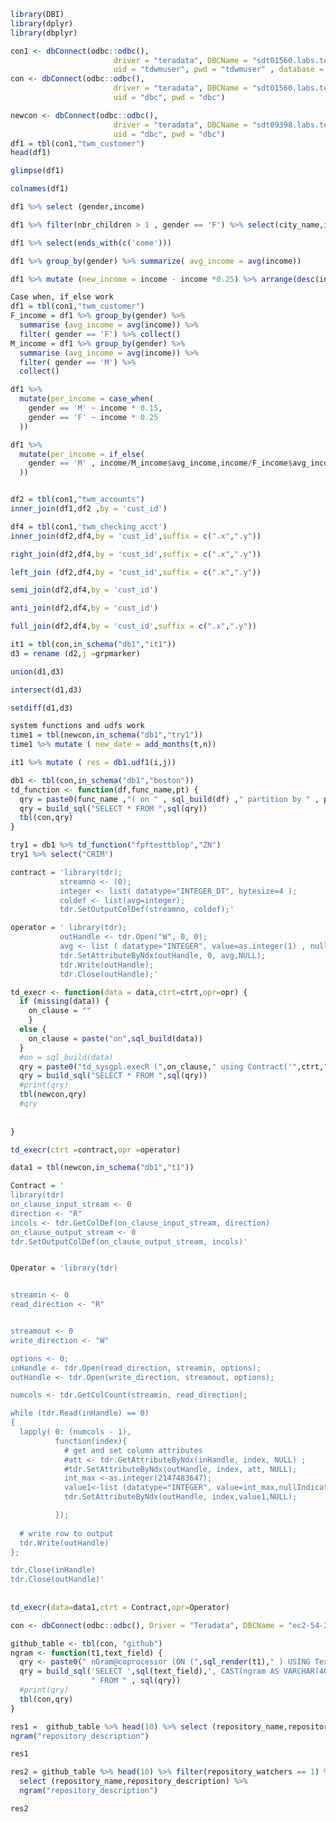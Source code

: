 
```r
library(DBI)
library(dplyr)
library(dbplyr)

con1 <- dbConnect(odbc::odbc(),
                       driver = "teradata", DBCName = "sdt01560.labs.teradata.com",
                       uid = "tdwmuser", pwd = "tdwmuser" , database ='tdwmuser')
con <- dbConnect(odbc::odbc(),
                       driver = "teradata", DBCName = "sdt01560.labs.teradata.com",
                       uid = "dbc", pwd = "dbc")

newcon <- dbConnect(odbc::odbc(),
                       driver = "teradata", DBCName = "sdt09398.labs.teradata.com",
                       uid = "dbc", pwd = "dbc")
df1 = tbl(con1,"twm_customer")
head(df1)

glimpse(df1)

colnames(df1)

df1 %>% select (gender,income)

df1 %>% filter(nbr_children > 1 , gender == 'F') %>% select(city_name,income)

df1 %>% select(ends_with(c('come')))

df1 %>% group_by(gender) %>% summarize( avg_income = avg(income)) 

df1 %>% mutate (new_income = income - income *0.25) %>% arrange(desc(income))

Case when, if_else work
df1 = tbl(con1,"twm_customer")  
F_income = df1 %>% group_by(gender) %>% 
  summarise (avg_income = avg(income)) %>% 
  filter( gender == 'F') %>% collect()
M_income = df1 %>% group_by(gender) %>% 
  summarise (avg_income = avg(income)) %>% 
  filter( gender == 'M') %>% 
  collect()

df1 %>%
  mutate(per_income = case_when(
    gender == 'M' ~ income * 0.15,
    gender == 'F' ~ income * 0.25
  )) 

df1 %>%
  mutate(per_income = if_else(
    gender == 'M' , income/M_income$avg_income,income/F_income$avg_income
  )) 


df2 = tbl(con1,"twm_accounts")
inner_join(df1,df2 ,by = 'cust_id')

df4 = tbl(con1,'twm_checking_acct')
inner_join(df2,df4,by = 'cust_id',suffix = c(".x",".y"))

right_join(df2,df4,by = 'cust_id',suffix = c(".x",".y"))

left_join (df2,df4,by = 'cust_id',suffix = c(".x",".y"))

semi_join(df2,df4,by = 'cust_id')

anti_join(df2,df4,by = 'cust_id')

full_join(df2,df4,by = 'cust_id',suffix = c(".x",".y"))

it1 = tbl(con,in_schema("db1","it1"))
d3 = rename (d2,j =grpmarker)

union(d1,d3)

intersect(d1,d3)

setdiff(d1,d3)

system functions and udfs work
time1 = tbl(newcon,in_schema("db1","try1"))
time1 %>% mutate ( new_date = add_months(t,n))

it1 %>% mutate ( res = db1.udf1(i,j))

db1 <- tbl(con,in_schema("db1","boston"))
td_function <- function(df,func_name,pt) {
  qry = paste0(func_name ,"( on " , sql_build(df) ," partition by " , pt ,") as myf")
  qry = build_sql("SELECT * FROM ",sql(qry))
  tbl(con,qry)
}

try1 = db1 %>% td_function("fpftesttblop","ZN")
try1 %>% select("CRIM")

contract = 'library(tdr);
           streamno <- (0);
           integer <- list( datatype="INTEGER_DT", bytesize=4 );
           coldef <- list(avg=integer);
           tdr.SetOutputColDef(streamno, coldef);'

operator = ' library(tdr);
           outHandle <- tdr.Open("W", 0, 0);
           avg <- list ( datatype="INTEGER", value=as.integer(1) , nullIndicator=0 );
           tdr.SetAttributeByNdx(outHandle, 0, avg,NULL);
           tdr.Write(outHandle);
           tdr.Close(outHandle);'

td_execr <- function(data = data,ctrt=ctrt,opr=opr) {
  if (missing(data)) {
    on_clause = "" 
    }
  else {
    on_clause = paste("on",sql_build(data))
  }
  #on = sql_build(data)
  qry = paste0("td_sysgpl.execR (",on_clause," using Contract('",ctrt,"') operator ('",opr,"') ) as r1")
  qry = build_sql("SELECT * FROM ",sql(qry))
  #print(qry)
  tbl(newcon,qry)
  #qry
  
  
}

td_execr(ctrt =contract,opr =operator)

data1 = tbl(newcon,in_schema("db1","t1"))

Contract = '
library(tdr)
on_clause_input_stream <- 0
direction <- "R"
incols <- tdr.GetColDef(on_clause_input_stream, direction)
on_clause_output_stream <- 0
tdr.SetOutputColDef(on_clause_output_stream, incols)'


Operator = 'library(tdr)


streamin <- 0
read_direction <- "R"


streamout <- 0
write_direction <- "W"

options <- 0;
inHandle <- tdr.Open(read_direction, streamin, options);
outHandle <- tdr.Open(write_direction, streamout, options);

numcols <- tdr.GetColCount(streamin, read_direction);

while (tdr.Read(inHandle) == 0)
{
  lapply( 0: (numcols - 1),
          function(index){
            # get and set column attributes
            #att <- tdr.GetAttributeByNdx(inHandle, index, NULL) ;
            #tdr.SetAttributeByNdx(outHandle, index, att, NULL);
            int_max <-as.integer(2147483647);
            value1<-list (datatype="INTEGER", value=int_max,nullIndicator=0 );
            tdr.SetAttributeByNdx(outHandle, index,value1,NULL);

          });
  
  # write row to output
  tdr.Write(outHandle)
};

tdr.Close(inHandle)
tdr.Close(outHandle)'
  
  
td_execr(data=data1,ctrt = Contract,opr=Operator)

con <- dbConnect(odbc::odbc(), Driver = "Teradata", DBCName = "ec2-54-214-75-186.us-west-2.compute.amazonaws.com", UID = "alice", PWD = "alice" , database = "demo")

github_table <- tbl(con, "github")
ngram <- function(t1,text_field) {
  qry <- paste0(" nGram@coprocessor (ON (",sql_render(t1)," ) USING TextColumn ('",text_field,"') Grams ('1-3')) AS Tbl")
  qry = build_sql('SELECT ',sql(text_field),', CAST(ngram AS VARCHAR(4096)) AS ngram, n, frequency',
                  " FROM " , sql(qry))
  #print(qry)
  tbl(con,qry)
}

res1 =  github_table %>% head(10) %>% select (repository_name,repository_description) %>%
ngram("repository_description")

res1

res2 = github_table %>% head(10) %>% filter(repository_watchers == 1) %>% 
  select (repository_name,repository_description) %>%
  ngram("repository_description")

res2
```

